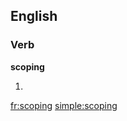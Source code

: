 
==English==

===Verb===
'''scoping'''

# {{present participle of|[[scope]]}}

[[fr:scoping]]
[[simple:scoping]]